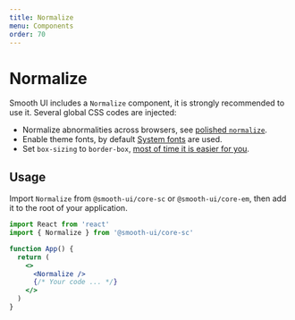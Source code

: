 ```yaml
---
title: Normalize
menu: Components
order: 70
---
```


# Normalize

Smooth UI includes a `Normalize` component, it is strongly recommended to use it. Several global CSS codes are injected:

- Normalize abnormalities across browsers, see [polished `normalize`](https://polished.js.org/docs/#normalize).
- Enable theme fonts, by default [System fonts](https://css-tricks.com/snippets/css/system-font-stack/) are used.
- Set `box-sizing` to `border-box`, [most of time it is easier for you](https://www.paulirish.com/2012/box-sizing-border-box-ftw/).

## Usage

Import `Normalize` from `@smooth-ui/core-sc` or `@smooth-ui/core-em`, then add it to the root of your application.

```jsx
import React from 'react'
import { Normalize } from '@smooth-ui/core-sc'

function App() {
  return (
    <>
      <Normalize />
      {/* Your code ... */}
    </>
  )
}
```

